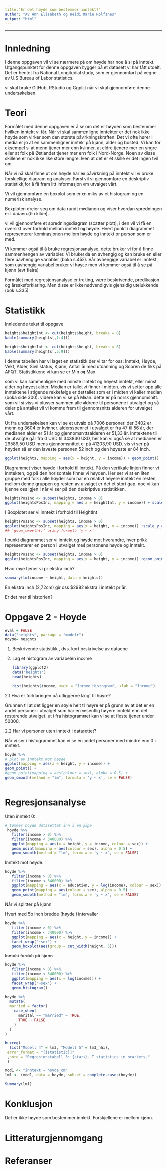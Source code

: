 ```yaml
---
title:"Er det høyde som bestemmer inntekt?" 
author: "Av Ann Elisabeth og Heidi Marie Rolfsnes"
output: "html"
---
```


------------------------------------------------------------------------

# Innledning

I denne oppgaven vil vi se nærmere på om høyde har noe å si på inntekt.
Utgangspunktet for denne oppgaven bygger på et datasett vi har fått
utdelt. Det er hentet fra National Longitudial study, som er gjennomført
på vegne av U.S Bureau of Labor statistics.

vi skal bruke GitHub, RStudio og Ggplot når vi skal gjennomføre denne
undersøkelsen.

# Teori

Formålet med denne oppgaven er å se om det er høyden som bestemmer
hvilken inntekt vi får. Når vi skal sammenligne inntekter er det nok
ikke høyde som virker som den største påvirkningskraften. Det vi ofte
hører i media er jo at en sammenligner inntekt på kjønn, alder og
bosted. Vi kan for eksempel si at menn tjener mer enn kvinner, at eldre
tjenere mer en yngre eller at folk på Østlandet tjener mer enn folk i
Nord-Norge. Noen av disse skillene er nok ikke like store lengre. Men at
det er et skille er det ingen tvil om.

Når vi nå skal finne ut om høyde har en påvirkning på inntekt vil vi
bruke forskjellige diagram og analyser. Først vil vi gjennomføre en
deskriptiv statistikk,for å få fram litt informasjon om utvalget vårt.

Vi vil gjennomføre en boxplot som er en miks av et histogram og en
numerisk analyse.

Boxploten dreier seg om data rundt medianen og viser hvordan spredningen
er i dataen.(fin kilde).

vi vil gjennomføre et spredningsdiagram (scatter plott), i den vil vi få
en oversikt over forhold mellom inntekt og høyde. Hvert punkt i
diagrammet representerer kominasjonen mellom høyde og inntekt pr person
som er med.

Vi kommer også til å bruke regresjonsanalyse, dette bruker vi for å
finne sammenhengen av variabler. Vi bruker da en avhengig og kan bruke
en eller flere uavhengige variabler (boka s.458). Vår avhengige variabel
er inntekt, som uavhengig variabel bruker vi høyde men vi kommer også
til å se på kjønn (evt fleire)

Formålet med regresjonsanalyse er tre ting, være beskrivende,
predikasjon og årsaksforklaring. Men disse er ikke nødvendigvis
gjensidig utelukkende (bok s.335)

# Statistikk

Innledende tekst til oppgave

```r
heights$heightInt <- cut(heights$height, breaks = 8)
kable(summary(heights[,1:4]))
```

```r
heights$heightInt <- cut(heights$height, breaks = 8)
kable(summary(heights[,5:9]))
```

I denne tabellen har vi laget en statistikk der vi tar for oss: Inntekt,
Høyde, Vekt, Alder, Sivil status, Kjønn, Antall år med utdanning og
Scoren de fikk på AFQT. Statistikkene vi kan se er Min og Max

som vi kan sammenligne med minste inntekt og høyest inntekt, eller minst
alder og høyest alder. Median er tallet vi finner i midten. vis vi
setter opp alle inntektene i stigende rekkefølge er det tallet som er i
midten vi kaller median (boka side 300). videre kan vi se på Mean. dette
er på norsk gjennomsnitt. som vil si viss vi plusser sammen alle aldrene
til personene i utvalget og så deler på antallet vil vi komme frem til
gjennomsnitts alderen for utvalget vårt.

Ut fra undersøkelsen kan vi se et utvalg på 7006 personer, der 3402 er
menn og 3604 er kvinner. aldersspennet i utvalget er fra 47 til 56 år,
der medianen alder er 51 år og gjennomsnittsalderen er 51,33 år.
Inntektene til de utvalgte går fra 0 USD til 343830 USD, her kan vi også
se at medianen er 29589,50 USD mens gjennomsnittet er på 41203,90 USD.
vis vi ser på høyden så er den laveste personen 52 inch og den høyeste
er 84 Inch.

```r
ggplot(heights, mapping = aes(x = height, y = income)) + geom_point()

```

Diagrammet viser høyde i forhold til inntekt. På den vertikale linjen
finner vi inntekten, og på den horisontale finner vi høyden. Her ser vi
at en liten gruppe med folk i alle høyder som har en relativt høyere
inntekt en resten, mellom denne gruppen og resten av utvalget er det et
stort gap. noe vi kan kjenne oss igjen i når vi ser på den deskriptive
statistikken.

```r
heightsPosInc <- subset(heights, income > 0)
ggplot(heightsPosInc, mapping = aes(x = heightInt, y = income)) + scale_y_continuous(trans = scales::log_trans()) +geom_boxplot()
```

I Boxplotet ser vi inntekt i forhold til HeightInt

```r
heightsPosInc <- subset(heights, income > 0)
ggplot(heightsPosInc, mapping = aes(x = height, y = income)) +scale_y_continuous(trans = scales::log_trans()) + geom_point(position = "jitter") +geom_smooth(method ='lm')
## ‘geom_smooth()‘ using formula ’y ~ x’
```

I punkt diagrammet ser vi inntekt og høyde mot hverandre, hver prikk
representerer en person i utvalget med personens høyde og inntekt.

```r
heightsPosInc <- subset(heights, income > 0)
ggplot(heightsPosInc, mapping = aes(x = height, y = income)) +geom_point(position = "jitter") + geom_smooth(method ='lm')

```

Hvor mye tjener vi pr ekstra inch?

```r
summary(lm(income ~ height, data = heights))

```

En ekstra inch (2,72cm) gir oss \$2982 ekstra i inntekt pr år.

Er det mer til historien?

# Oppgave 2 - Hoyde

```r
eval = FALSE
data("heights", package = "modelr")
hoyde= heights
```

1.  Beskrivende statistikk , dvs. kort beskrivelse av dataene

2.  Lag et histogram av variabelen income

    ```r
    library(ggplot2)
    data("heights")
    head(heights)
    ```

    ```r
    hist(heights$income, main = "Income Histogram", xlab = "Income")

    ```

2.1 Hva er forklaringen på utliggerne langt til høyre?

Grunnen til at det ligger en søyle helt til høyre er på grunn av at det
er en andel personer i utvalget som har en vesentlig høyere inntekt enn
det resterende utvalget. ut i fra histogrammet kan vi se at fleste
tjener under 50000.

2.2 Har vi personer uten inntekt i datasettet?

Når vi ser i histogrammet kan vi se en andel personer med mindre enn 0 i
inntekt.

```r
hoyde %>% 
# plot av inntekt mot høyde
ggplot(mapping = aes(x = height, y = income)) +
geom_point() +
#geom_point(mapping = aes(colour = sex), alpha = 0.5) +
geom_smooth(method = "lm", formula = 'y ~ x', se = FALSE)
  

```

# Regresjonsanalyse

Uten inntekt 0:

```r
# tømmer hoyde datasettet inn i en pipe
 hoyde %>% 
   filter(income > 0) %>% 
   filter(income < 340000) %>% 
   ggplot(mapping = aes(x = height, y = income, colour = sex)) +
   geom_point(mapping = aes(colour = sex), alpha = 0.5) +
   geom_smooth(method = "lm", formula = 'y ~ x', se = FALSE)

```

Inntekt mot høyde.

```r
hoyde %>% 
   filter(income > 0) %>% 
   filter(income < 340000) %>% 
   ggplot(mapping = aes(x = education, y = log(income), colour = sex)) +
   geom_point(mapping = aes(colour = sex), alpha = 0.5) +
   geom_smooth(method = "lm", formula = 'y ~ x', se = FALSE)
```

Når vi splitter på kjønn

Hvert med 5b inch bredde (høyde i intervaller

```r
hoyde %>% 
   filter(income > 0) %>% 
   filter(income < 340000) %>% 
   ggplot(mapping = aes(x = height, y = income)) +
   facet_wrap('~sex') +
   geom_boxplot(aes(group = cut_width(height, 5)))

```

Inntekt fordelt på kjønn

```r
hoyde %>% 
   filter(income > 0) %>% 
   filter(income < 340000) %>% 
   ggplot(mapping = aes(x = log(income))) +
   facet_wrap('~sex') +
   geom_histogram()

```

```r
hoyde %>% 
  mutate(
  married = factor(
    case_when(
      marital == "married" ~ TRUE,
      TRUE ~ FALSE
    )
  )
)

```

```r
huxreg(
  list("Modell 4" = lm3, "Modell 5" = lm3_nhi),
 error_format = "[{statistic}]"
 ,note = "Regresjonstabell 3: {stars}. T statistics in brackets."
 )

```

```r
mod1 <- "inntekt ~ hoyde_cm"
lm1 <- (mod1, data = hoyde, subset = complete.cases(hoyde))
```

```r
Summary(lm1)

```

# Konklusjon

Det er ikke høyde som bestemmer inntekt. Forskjellene er mellom kjønn.

# Litteraturgjennomgang

# Referanser
